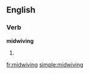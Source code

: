 ==English==

===Verb===
'''midwiving'''

# {{present participle of|[[midwife]]}}

[[fr:midwiving]]
[[simple:midwiving]]